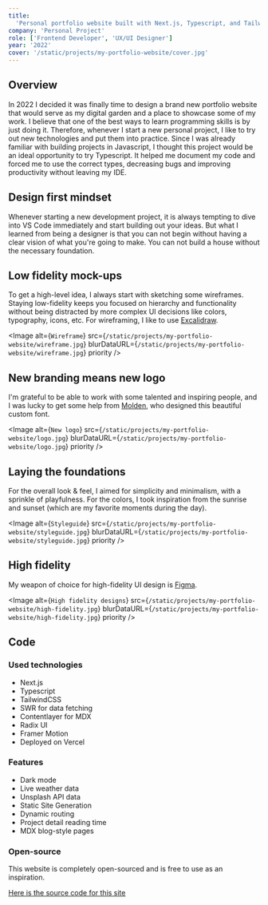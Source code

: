 ```yaml
---
title:
  'Personal portfolio website built with Next.js, Typescript, and TailwindCSS'
company: 'Personal Project'
role: ['Frontend Developer', 'UX/UI Designer']
year: '2022'
cover: '/static/projects/my-portfolio-website/cover.jpg'
---
```


## Overview

In 2022 I decided it was finally time to design a brand new portfolio website
that would serve as my digital garden and a place to showcase some of my work. I
believe that one of the best ways to learn programming skills is by just doing
it. Therefore, whenever I start a new personal project, I like to try out new
technologies and put them into practice. Since I was already familiar with
building projects in Javascript, I thought this project would be an ideal
opportunity to try Typescript. It helped me document my code and forced me to
use the correct types, decreasing bugs and improving productivity without
leaving my IDE.

## Design first mindset

Whenever starting a new development project, it is always tempting to dive into
VS Code immediately and start building out your ideas. But what I learned from
being a designer is that you can not begin without having a clear vision of what
you're going to make. You can not build a house without the necessary
foundation.

## Low fidelity mock-ups

To get a high-level idea, I always start with sketching some wireframes. Staying
low-fidelity keeps you focused on hierarchy and functionality without being
distracted by more complex UI decisions like colors, typography, icons, etc. For
wireframing, I like to use [Excalidraw](https://excalidraw.com/).

<Image
  alt={`Wireframe`}
  src={`/static/projects/my-portfolio-website/wireframe.jpg`}
  blurDataURL={`/static/projects/my-portfolio-website/wireframe.jpg`}
  priority
/>

## New branding means new logo

I'm grateful to be able to work with some talented and inspiring people, and I
was lucky to get some help from [Molden](https://www.molden.studio), who
designed this beautiful custom font.

<Image
  alt={`New logo`}
  src={`/static/projects/my-portfolio-website/logo.jpg`}
  blurDataURL={`/static/projects/my-portfolio-website/logo.jpg`}
  priority
/>

## Laying the foundations

For the overall look & feel, I aimed for simplicity and minimalism, with a
sprinkle of playfulness. For the colors, I took inspiration from the sunrise and
sunset (which are my favorite moments during the day).

<Image
  alt={`Styleguide`}
  src={`/static/projects/my-portfolio-website/styleguide.jpg`}
  blurDataURL={`/static/projects/my-portfolio-website/styleguide.jpg`}
  priority
/>

## High fidelity

My weapon of choice for high-fidelity UI design is
[Figma](https://www.figma.com).

<Image
  alt={`High fidelity designs`}
  src={`/static/projects/my-portfolio-website/high-fidelity.jpg`}
  blurDataURL={`/static/projects/my-portfolio-website/high-fidelity.jpg`}
  priority
/>

## Code

### Used technologies

- Next.js
- Typescript
- TailwindCSS
- SWR for data fetching
- Contentlayer for MDX
- Radix UI
- Framer Motion
- Deployed on Vercel

### Features

- Dark mode
- Live weather data
- Unsplash API data
- Static Site Generation
- Dynamic routing
- Project detail reading time
- MDX blog-style pages

### Open-source

This website is completely open-sourced and is free to use as an inspiration.

[Here is the source code for this site](https://github.com/leandroargentiero/leandroargentiero.com)
